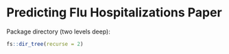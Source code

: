 # Predicting Flu Hospitalizations Paper

Package directory (two levels deep):

```r
fs::dir_tree(recurse = 2)
```